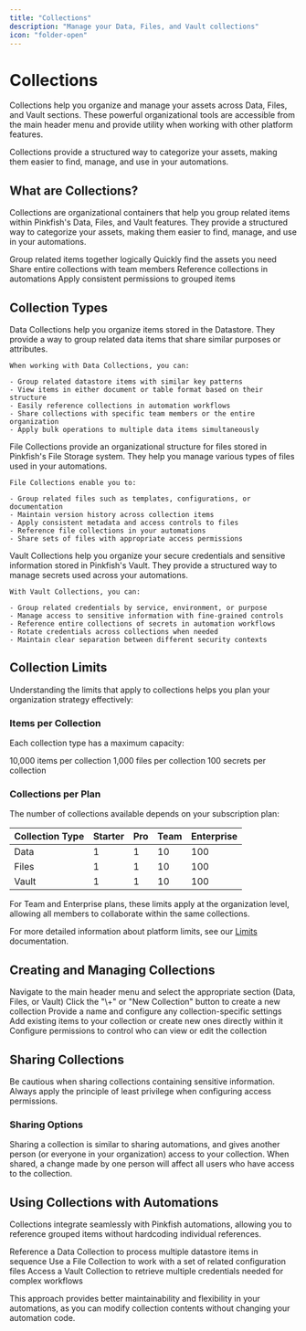 ```yaml
---
title: "Collections"
description: "Manage your Data, Files, and Vault collections"
icon: "folder-open"
---
```


# Collections

Collections help you organize and manage your assets across Data, Files, and Vault sections. These powerful organizational tools are accessible from the main header menu and provide utility when working with other platform features.

<Info>
  Collections provide a structured way to categorize your assets, making them easier to find, manage, and use in your automations.
</Info>

## What are Collections?

Collections are organizational containers that help you group related items within Pinkfish's Data, Files, and Vault features. They provide a structured way to categorize your assets, making them easier to find, manage, and use in your automations.

<CardGroup cols="2">
  <Card title="Improved Organization" icon="folder-tree">
    Group related items together logically
  </Card>
  <Card title="Easier Discovery" icon="magnifying-glass">
    Quickly find the assets you need
  </Card>
  <Card title="Enhanced Collaboration" icon="users">
    Share entire collections with team members
  </Card>
  <Card title="Streamlined Workflows" icon="gears">
    Reference collections in automations
  </Card>
  <Card title="Better Governance" icon="shield-check">
    Apply consistent permissions to grouped items
  </Card>
</CardGroup>

## Collection Types

<Tabs>
  <Tab title="Data Collections">
    Data Collections help you organize items stored in the Datastore. They provide a way to group related data items that share similar purposes or attributes.

    When working with Data Collections, you can:

    - Group related datastore items with similar key patterns
    - View items in either document or table format based on their structure
    - Easily reference collections in automation workflows
    - Share collections with specific team members or the entire organization
    - Apply bulk operations to multiple data items simultaneously
  </Tab>
  <Tab title="File Collections">
    File Collections provide an organizational structure for files stored in Pinkfish's File Storage system. They help you manage various types of files used in your automations.

    File Collections enable you to:

    - Group related files such as templates, configurations, or documentation
    - Maintain version history across collection items
    - Apply consistent metadata and access controls to files
    - Reference file collections in your automations
    - Share sets of files with appropriate access permissions
  </Tab>
  <Tab title="Vault Collections">
    Vault Collections help you organize your secure credentials and sensitive information stored in Pinkfish's Vault. They provide a structured way to manage secrets used across your automations.

    With Vault Collections, you can:

    - Group related credentials by service, environment, or purpose
    - Manage access to sensitive information with fine-grained controls
    - Reference entire collections of secrets in automation workflows
    - Rotate credentials across collections when needed
    - Maintain clear separation between different security contexts
  </Tab>
</Tabs>

## Collection Limits

Understanding the limits that apply to collections helps you plan your organization strategy effectively:

### Items per Collection

Each collection type has a maximum capacity:

<CardGroup cols="3">
  <Card title="Data Collections" icon="database">
    10,000 items per collection
  </Card>
  <Card title="File Collections" icon="file">
    1,000 files per collection
  </Card>
  <Card title="Vault Collections" icon="lock">
    100 secrets per collection
  </Card>
</CardGroup>

### Collections per Plan

The number of collections available depends on your subscription plan:

| Collection Type | Starter | Pro | Team | Enterprise |
| --------------- | ------- | --- | ---- | ---------- |
| Data            | 1       | 1   | 10   | 100        |
| Files           | 1       | 1   | 10   | 100        |
| Vault           | 1       | 1   | 10   | 100        |

<Info>
  For Team and Enterprise plans, these limits apply at the organization level, allowing all members to collaborate within the same collections.
</Info>

For more detailed information about platform limits, see our [Limits](/essentials/limits) documentation.

## Creating and Managing Collections

<Steps>
  <Step title="Access Collections">
    Navigate to the main header menu and select the appropriate section (Data, Files, or Vault)
  </Step>
  <Step title="Create a Collection">
    Click the "\+" or "New Collection" button to create a new collection
  </Step>
  <Step title="Name and Configure">
    Provide a name and configure any collection-specific settings
  </Step>
  <Step title="Add Items">
    Add existing items to your collection or create new ones directly within it
  </Step>
  <Step title="Manage Access">
    Configure permissions to control who can view or edit the collection
  </Step>
</Steps>

## Sharing Collections

<Warning>
  Be cautious when sharing collections containing sensitive information. Always apply the principle of least privilege when configuring access permissions.
</Warning>

### Sharing Options

Sharing a collection is similar to sharing automations, and gives another person (or everyone in your organization) access to your collection. When shared, a change made by one person will affect all users who have access to the collection.

## Using Collections with Automations

Collections integrate seamlessly with Pinkfish automations, allowing you to reference grouped items without hardcoding individual references.

<CardGroup cols="3">
  <Card title="Data Processing" icon="database">
    Reference a Data Collection to process multiple datastore items in sequence
  </Card>
  <Card title="Configuration Management" icon="gears">
    Use a File Collection to work with a set of related configuration files
  </Card>
  <Card title="Secure Access" icon="lock">
    Access a Vault Collection to retrieve multiple credentials needed for complex workflows
  </Card>
</CardGroup>

This approach provides better maintainability and flexibility in your automations, as you can modify collection contents without changing your automation code.